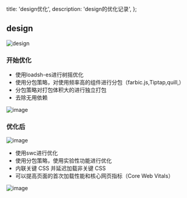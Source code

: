   title: 'design优化',
  description: 'design的优化记录',
};

## design

![design](./image.png)

### 开始优化

- 使用loadsh-es进行树摇优化
- 使用分包策略，对使用频率高的组件进行分包（farbic.js,Tiptap,quill,）
- 分包策略对打包体积大的进行独立打包
- 去除无用依赖

![image](./image1.png)


### 优化后

![image](./image2.png)

- 使用swc进行优化
- 使用分包策略，使用实验性功能进行优化
- 内联关键 CSS 并延迟加载非关键 CSS
- 可以提高页面的首次加载性能和核心网页指标（Core Web Vitals）

![image](./image3.png)
